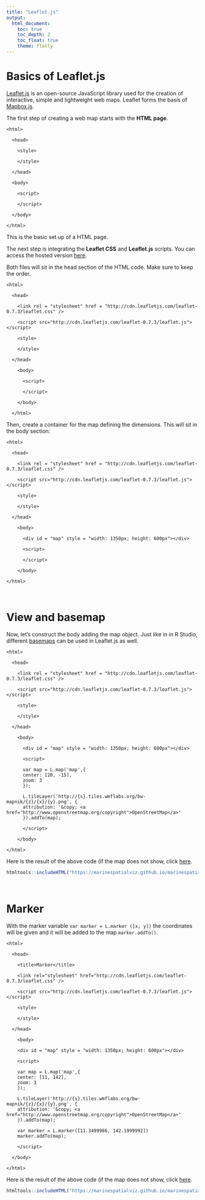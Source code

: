 ---
title: "Leaflet.js"
output: 
  html_document:
    toc: true
    toc_depth: 2
    toc_float: true
    theme: flatly
---


# Basics of Leaflet.js


[Leaflet.js](http://leafletjs.com/) is an open-source JavaScript library used for the creation of interactive, simple and lightweight web maps. Leaflet forms the basis of [Mapbox.js](https://marinespatialviz.github.io/marinespatialviz/mapboxjs.html). 


The first step of creating a web map starts with the **HTML page**.


    <html>

      <head>

        <style>
        
        </style>

      </head>

      <body>

        <script>

        </script>

      </body>

    </html>


This is the basic set up of a HTML page.

The next step is integrating the **Leaflet CSS** and **Leaflet.js** scripts. You can access the hosted version [here](http://leafletjs.com/download.html).

Both files will sit in the head section of the HTML code. Make sure to keep the order.


    <html>

      <head>

        <link rel = "stylesheet" href = "http://cdn.leafletjs.com/leaflet-0.7.3/leaflet.css" />

        <script src="http://cdn.leafletjs.com/leaflet-0.7.3/leaflet.js"></script>

        <style>

        </style>

      </head>

        <body>

          <script>

          </script>

        </body>

      </html>
    

Then, create a container for the map defining the dimensions. This will sit in the body section:


    <html>

      <head>

        <link rel = "stylesheet" href = "http://cdn.leafletjs.com/leaflet-0.7.3/leaflet.css" />

        <script src="http://cdn.leafletjs.com/leaflet-0.7.3/leaflet.js"></script>

        <style>

        </style>

      </head>

        <body>

          <div id = "map" style = "width: 1350px; height: 600px"></div>

          <script>

          </script>

        </body>

    </html>

$~$

# View and basemap

Now, let's construct the body adding the map object. Just like in in R Studio, different [basemaps](https://leaflet-extras.github.io/leaflet-providers/preview/) can be used in Leaflet.js as well. 


    <html>

      <head>

        <link rel = "stylesheet" href = "http://cdn.leafletjs.com/leaflet-0.7.3/leaflet.css" />

        <script src="http://cdn.leafletjs.com/leaflet-0.7.3/leaflet.js"></script>

        <style>

        </style>

      </head>

        <body>

          <div id = "map" style = "width: 1350px; height: 600px"></div>

          <script>

          var map = L.map('map',{
          center: [20, -15],
          zoom: 3
          });

          L.tileLayer('http://{s}.tiles.wmflabs.org/bw-mapnik/{z}/{x}/{y}.png', {
          attribution: '&copy; <a href="http://www.openstreetmap.org/copyright">OpenStreetMap</a>'
          }).addTo(map);

          </script>

        </body>

    </html>


Here is the result of the above code (if the map does not show, click [here](https://marinespatialviz.github.io/marinespatialviz/external/leaflet/map.html).


```{r, echo = FALSE}
htmltools::includeHTML("https://marinespatialviz.github.io/marinespatialviz/external/leaflet/map.html")
```

$~$

# Marker

With the marker variable `var marker = L.marker ([x, y])` the coordinates will be given and it will be added to the map `marker.addTo()`.


    <html>

      <head>

        <title>Marker</title>

        <link rel="stylesheet" href="http://cdn.leafletjs.com/leaflet-0.7.3/leaflet.css" />

        <script src="http://cdn.leafletjs.com/leaflet-0.7.3/leaflet.js"></script>

        <style>

        </style>

      </head>

        <body>

        <div id = "map" style = "width: 1350px; height: 600px"></div>

        <script>

        var map = L.map('map',{
        center: [11, 142],
        zoom: 3
        });

        L.tileLayer('http://{s}.tiles.wmflabs.org/bw-mapnik/{z}/{x}/{y}.png', {
        attribution: '&copy; <a href="http://www.openstreetmap.org/copyright">OpenStreetMap</a>'
        }).addTo(map);

        var marker = L.marker([11.3499986, 142.1999992])
        marker.addTo(map);

        </script>

      </body>

    </html>


Here is the result of the above code (if the map does not show, click [here](https://marinespatialviz.github.io/marinespatialviz/external/leaflet/marker.html).


```{r, echo = FALSE}
htmltools::includeHTML("https://marinespatialviz.github.io/marinespatialviz/external/leaflet/marker.html")
```
